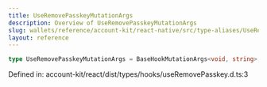 ```yaml
---
title: UseRemovePasskeyMutationArgs
description: Overview of UseRemovePasskeyMutationArgs
slug: wallets/reference/account-kit/react-native/src/type-aliases/UseRemovePasskeyMutationArgs
layout: reference
---
```


```ts
type UseRemovePasskeyMutationArgs = BaseHookMutationArgs<void, string>;
```

Defined in: account-kit/react/dist/types/hooks/useRemovePasskey.d.ts:3
